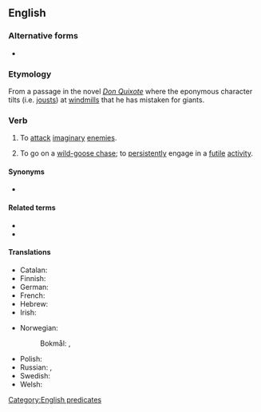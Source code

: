 ==English==
{{wikipedia|tilting at windmills}}

===Alternative forms===
* {{l|en|fight windmills}}

===Etymology===
From a passage in the novel ''[[w:Don Quixote|Don Quixote]]'' where the eponymous character tilts (i.e. [[joust]]s) at [[windmill]]s that he has mistaken for giants.

===Verb===
{{en-verb|*|head=[[tilt]] [[at]] [[windmill]]s}}

# {{lb|en|intransitive}} To [[attack]] [[imaginary]] [[enemies]].
# {{lb|en|intransitive|by extension}} To go on a [[wild-goose chase]]; to [[persistently]] engage in a [[futile]] [[activity]].

====Synonyms====
* {{sense|go on a wild-goose chase}} {{l|en|chase a rainbow}}

====Related terms====
* {{l|en|throw one's cap over the windmill}}
* {{l|en|mistake windmills for giants}}

====Translations====
{{trans-top|attack imaginary enemies}}
* Catalan: {{t|ca|lluïtar contra molins de vent}}
* Finnish: {{t|fi|taistella tuulimyllyjä vastaan}}
* German: {{t+|de|gegen Windmühlen kämpfen}}
* French: {{t+|fr|se battre contre des moulins à vent}}
* Hebrew: {{t|he|נִלְחַם בְּטַחֲנוֹת רוּחַ‎|tr=nilchám b'tachanót rúach}}
* Irish: {{t|ga|dul i ngleic le samhailtí}}
{{trans-mid}}
* Norwegian:
*: Bokmål: {{t+|nb|slåss mot vindmøller}}, {{t|nb|kjempe mot vindmøller}}
* Polish: {{t+|pl|walczyć z wiatrakami|impf}}
* Russian: {{t|ru|боро́ться с ветряны́ми ме́льницами}}, {{t+|ru|сража́ться с ветряны́ми ме́льницами}}
* Swedish: {{t|sv|slåss mot väder­kvarnar}}
* Welsh: {{t|cy|ymladd â melinau gwynt}}
{{trans-bottom}}

[[Category:English predicates]]